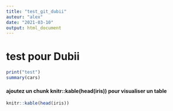 ```yaml
---
title: "test_git_dubii"
auteur: "alex"
date: "2021-03-10" 
output: html_document
---
```

# test pour Dubii
```r
print("test")
summary(cars)
```

#### ajoutez un chunk knitr::kable(head(iris)) pour visualiser un table
```r
knitr::kable(head(iris))
```

